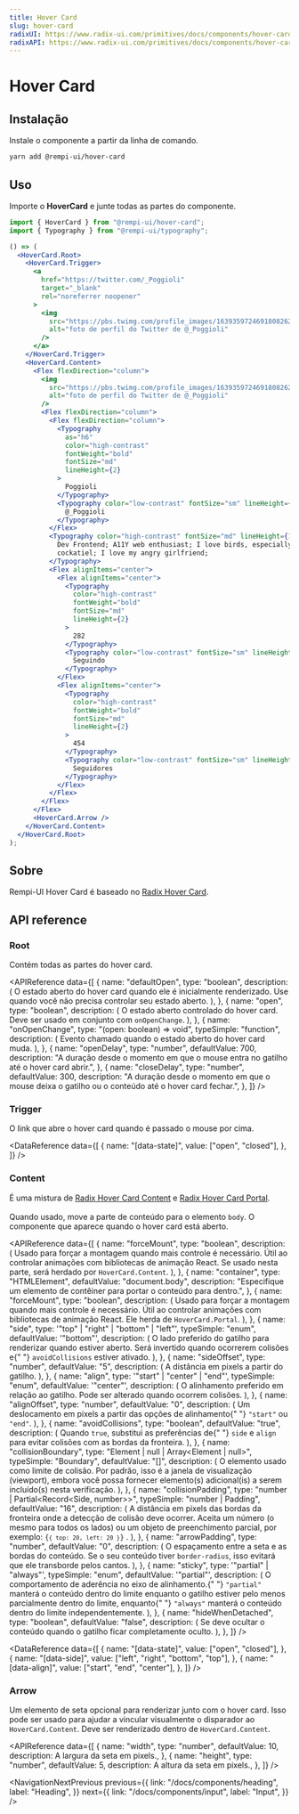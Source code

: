 ```yaml
---
title: Hover Card
slug: hover-card
radixUI: https://www.radix-ui.com/primitives/docs/components/hover-card
radixAPI: https://www.radix-ui.com/primitives/docs/components/hover-card#api-reference
---
```


# Hover Card

<Description text="Pré-visualização de conteúdo disponível por trás de um link." />

<SelectVersion />

<PreviewComponent name="hover-card" />

## Instalação

Instale o componente a partir da linha de comando.

```bash
yarn add @rempi-ui/hover-card
```

## Uso

Importe o <strong>HoverCard</strong> e junte todas as partes do componente.

```jsx
import { HoverCard } from "@rempi-ui/hover-card";
import { Typography } from "@rempi-ui/typography";

() => (
  <HoverCard.Root>
    <HoverCard.Trigger>
      <a
        href="https://twitter.com/_Poggioli"
        target="_blank"
        rel="noreferrer noopener"
      >
        <img
          src="https://pbs.twimg.com/profile_images/1639359724691808262/UErOMnL2_400x400.jpg"
          alt="foto de perfil do Twitter de @_Poggioli"
        />
      </a>
    </HoverCard.Trigger>
    <HoverCard.Content>
      <Flex flexDirection="column">
        <img
          src="https://pbs.twimg.com/profile_images/1639359724691808262/UErOMnL2_400x400.jpg"
          alt="foto de perfil do Twitter de @_Poggioli"
        />
        <Flex flexDirection="column">
          <Flex flexDirection="column">
            <Typography
              as="h6"
              color="high-contrast"
              fontWeight="bold"
              fontSize="md"
              lineHeight={2}
            >
              Poggioli
            </Typography>
            <Typography color="low-contrast" fontSize="sm" lineHeight={2}>
              @_Poggioli
            </Typography>
          </Flex>
          <Typography color="high-contrast" fontSize="md" lineHeight={1}>
            Dev Frontend; A11Y web enthusiast; I love birds, especially my
            cockatiel; I love my angry girlfriend;
          </Typography>
          <Flex alignItems="center">
            <Flex alignItems="center">
              <Typography
                color="high-contrast"
                fontWeight="bold"
                fontSize="md"
                lineHeight={2}
              >
                282
              </Typography>
              <Typography color="low-contrast" fontSize="sm" lineHeight={2}>
                Seguindo
              </Typography>
            </Flex>
            <Flex alignItems="center">
              <Typography
                color="high-contrast"
                fontWeight="bold"
                fontSize="md"
                lineHeight={2}
              >
                454
              </Typography>
              <Typography color="low-contrast" fontSize="sm" lineHeight={2}>
                Seguidores
              </Typography>
            </Flex>
          </Flex>
        </Flex>
      </Flex>
      <HoverCard.Arrow />
    </HoverCard.Content>
  </HoverCard.Root>
);
```

## Sobre

Rempi-UI Hover Card é baseado no [Radix Hover Card](https://www.radix-ui.com/primitives/docs/components/hover-card).

## API reference

### Root

Contém todas as partes do hover card.

<MoreInfo
  componentName="Radix Hover Card Root"
  componentLink="https://www.radix-ui.com/primitives/docs/components/hover-card#root"
/>

<APIReference
  data={[
    {
      name: "defaultOpen",
      type: "boolean",
      description: (
        <span>
          O estado aberto do hover card quando ele é inicialmente renderizado.
          Use quando você não precisa controlar seu estado aberto.
        </span>
      ),
    },
    {
      name: "open",
      type: "boolean",
      description: (
        <span>
          O estado aberto controlado do hover card. Deve ser usado em conjunto
          com <code>onOpenChange</code>.
        </span>
      ),
    },
    {
      name: "onOpenChange",
      type: "(open: boolean) => void",
      typeSimple: "function",
      description: (
        <span>Evento chamado quando o estado aberto do hover card muda.</span>
      ),
    },
    {
      name: "openDelay",
      type: "number",
      defaultValue: 700,
      description:
        "A duração desde o momento em que o mouse entra no gatilho até o hover card abrir.",
    },
    {
      name: "closeDelay",
      type: "number",
      defaultValue: 300,
      description:
        "A duração desde o momento em que o mouse deixa o gatilho ou o conteúdo até o hover card fechar.",
    },
  ]}
/>

### Trigger

O link que abre o hover card quando é passado o mouse por cima.

<MoreInfo
  componentName="Radix Hover Card Trigger"
  componentLink="https://www.radix-ui.com/primitives/docs/components/hover-card#trigger"
/>

<DataReference
  data={[
    {
      name: "[data-state]",
      value: ["open", "closed"],
    },
  ]}
/>

### Content

É uma mistura de [Radix Hover Card Content](https://www.radix-ui.com/primitives/docs/components/hover-card#content) e [Radix Hover Card Portal](https://www.radix-ui.com/primitives/docs/components/hover-card#portal).<br/><br/>
Quando usado, move a parte de conteúdo para o elemento `body`. O componente que aparece quando o hover card está aberto.

<MoreInfo
  componentName="Radix Hover Card Content"
  componentLink="https://www.radix-ui.com/primitives/docs/components/hover-card#content"
/>

<MoreInfo
  componentName="Radix Hover Card Portal"
  componentLink="https://www.radix-ui.com/primitives/docs/components/hover-card#portal"
/>

<APIReference
  data={[
    {
      name: "forceMount",
      type: "boolean",
      description: (
        <span>
          Usado para forçar a montagem quando mais controle é necessário. Útil
          ao controlar animações com bibliotecas de animação React. Se usado
          nesta parte, será herdado por <code>HoverCard.Content</code>.
        </span>
      ),
    },
    {
      name: "container",
      type: "HTMLElement",
      defaultValue: "document.body",
      description:
        "Especifique um elemento de contêiner para portar o conteúdo para dentro.",
    },
    {
      name: "forceMount",
      type: "boolean",
      description: (
        <span>
          Usado para forçar a montagem quando mais controle é necessário. Útil
          ao controlar animações com bibliotecas de animação React. Ele herda de
          <code>HoverCard.Portal</code>.
        </span>
      ),
    },
    {
      name: "side",
      type: '"top" | "right" | "bottom" | "left"',
      typeSimple: "enum",
      defaultValue: '"bottom"',
      description: (
        <span>
          O lado preferido do gatilho para renderizar quando estiver aberto.
          Será invertido quando ocorrerem colisões e{" "}
          <code>avoidCollisions</code> estiver ativado.
        </span>
      ),
    },
    {
      name: "sideOffset",
      type: "number",
      defaultValue: "5",
      description: (
        <span>
          <span>A distância em pixels a partir do gatilho.</span>
        </span>
      ),
    },
    {
      name: "align",
      type: '"start" | "center" | "end"',
      typeSimple: "enum",
      defaultValue: '"center"',
      description: (
        <span>
          O alinhamento preferido em relação ao gatilho. Pode ser alterado
          quando ocorrem colisões.
        </span>
      ),
    },
    {
      name: "alignOffset",
      type: "number",
      defaultValue: "0",
      description: (
        <span>
          Um deslocamento em pixels a partir das opções de alinhamento{" "}
          <code>"start"</code> ou <code>"end"</code>.
        </span>
      ),
    },
    {
      name: "avoidCollisions",
      type: "boolean",
      defaultValue: "true",
      description: (
        <span>
          Quando <code>true</code>, substitui as preferências de{" "}
          <code>side</code> e <code>align</code> para evitar colisões com as
          bordas da fronteira.
        </span>
      ),
    },
    {
      name: "collisionBoundary",
      type: "Element | null | Array<Element | null>",
      typeSimple: "Boundary",
      defaultValue: "[]",
      description: (
        <span>
          O elemento usado como limite de colisão. Por padrão, isso é a janela
          de visualização (viewport), embora você possa fornecer elemento(s)
          adicional(is) a serem incluído(s) nesta verificação.
        </span>
      ),
    },
    {
      name: "collisionPadding",
      type: "number | Partial<Record<Side, number>>",
      typeSimple: "number | Padding",
      defaultValue: "16",
      description: (
        <span>
          A distância em pixels das bordas da fronteira onde a detecção de
          colisão deve ocorrer. Aceita um número (o mesmo para todos os lados)
          ou um objeto de preenchimento parcial, por exemplo: <code>{`{ top: 20, left: 20 }`}</code>
          .
        </span>
      ),
    },
    {
      name: "arrowPadding",
      type: "number",
      defaultValue: "0",
      description: (
        <span>
          O espaçamento entre a seta e as bordas do conteúdo. Se o seu conteúdo
          tiver <code>border-radius</code>, isso evitará que ele transborde
          pelos cantos.
        </span>
      ),
    },
    {
      name: "sticky",
      type: '"partial" | "always"',
      typeSimple: "enum",
      defaultValue: '"partial"',
      description: (
        <span>
          O comportamento de aderência no eixo de alinhamento.{" "}
          <code>"partial"</code> manterá o conteúdo dentro do limite enquanto o
          gatilho estiver pelo menos parcialmente dentro do limite, enquanto{" "}
          <code>"always"</code> manterá o conteúdo dentro do limite
          independentemente.
        </span>
      ),
    },
    {
      name: "hideWhenDetached",
      type: "boolean",
      defaultValue: "false",
      description: (
        <span>
          Se deve ocultar o conteúdo quando o gatilho ficar completamente
          oculto.
        </span>
      ),
    },
  ]}
/>

<DataReference
  data={[
    {
      name: "[data-state]",
      value: ["open", "closed"],
    },
    {
      name: "[data-side]",
      value: ["left", "right", "bottom", "top"],
    },
    {
      name: "[data-align]",
      value: ["start", "end", "center"],
    },
  ]}
/>

### Arrow

Um elemento de seta opcional para renderizar junto com o hover card. Isso pode ser usado para ajudar a vincular visualmente o disparador ao `HoverCard.Content`. Deve ser renderizado dentro de `HoverCard.Content`.

<MoreInfo
  componentName="Radix Hover Card Arrow"
  componentLink="https://www.radix-ui.com/primitives/docs/components/hover-card#arrow"
/>

<APIReference
  data={[
    {
      name: "width",
      type: "number",
      defaultValue: 10,
      description: <span>A largura da seta em pixels.</span>,
    },
    {
      name: "height",
      type: "number",
      defaultValue: 5,
      description: <span>A altura da seta em pixels.</span>,
    },
  ]}
/>

<NavigationNextPrevious
  previous={{
    link: "/docs/components/heading",
    label: "Heading",
  }}
  next={{
    link: "/docs/components/input",
    label: "Input",
  }}
/>
